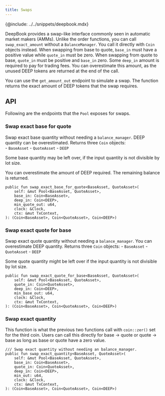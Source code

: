 ```yaml
---
title: Swaps
---
```


{@include: ../../snippets/deepbook.mdx}

DeepBook provides a swap-like interface commonly seen in automatic market makers (AMMs). Unlike the order functions, you can call `swap_exact_amount` without a `BalanceManager`. You call it directly with `Coin` objects instead. When swapping from base to quote, `base_in` must have a positive value while `quote_in` must be zero. When swapping from quote to base, `quote_in` must be positive and `base_in` zero. Some `deep_in` amount is required to pay for trading fees. You can overestimate this amount, as the unused DEEP tokens are returned at the end of the call.

You can use the `get_amount_out` endpoint to simulate a swap. The function returns the exact amount of DEEP tokens that the swap requires.

## API

Following are the endpoints that the `Pool` exposes for swaps.

### Swap exact base for quote

Swap exact base quantity without needing a `balance_manager`. DEEP quantity can be overestimated. Returns three `Coin` objects:     
    - `BaseAsset`
    - `QuoteAsset`
    - `DEEP` 

Some base quantity may be left over, if the input quantity is not divisible by lot size.

You can overestimate the amount of DEEP required. The remaining balance is returned.

```move
public fun swap_exact_base_for_quote<BaseAsset, QuoteAsset>(
    self: &mut Pool<BaseAsset, QuoteAsset>,
    base_in: Coin<BaseAsset>,
    deep_in: Coin<DEEP>,
    min_quote_out: u64,
    clock: &Clock,
    ctx: &mut TxContext,
): (Coin<BaseAsset>, Coin<QuoteAsset>, Coin<DEEP>)
```

### Swap exact quote for base

Swap exact quote quantity without needing a `balance_manager`. You can overestimate DEEP quantity. Returns three `Coin` objects:
    - `BaseAsset`
    - `QuoteAsset`
    - `DEEP`

Some quote quantity might be left over if the input quantity is not divisible by lot size.

```move
public fun swap_exact_quote_for_base<BaseAsset, QuoteAsset>(
    self: &mut Pool<BaseAsset, QuoteAsset>,
    quote_in: Coin<QuoteAsset>,
    deep_in: Coin<DEEP>,
    min_base_out: u64,
    clock: &Clock,
    ctx: &mut TxContext,
): (Coin<BaseAsset>, Coin<QuoteAsset>, Coin<DEEP>)
```

### Swap exact quantity

This function is what the previous two functions call with `coin::zer()` set for the third coin. Users can call this directly for base → quote or quote → base as long as base or quote have a zero value.

```move
/// Swap exact quantity without needing an balance_manager.
public fun swap_exact_quantity<BaseAsset, QuoteAsset>(
    self: &mut Pool<BaseAsset, QuoteAsset>,
    base_in: Coin<BaseAsset>,
    quote_in: Coin<QuoteAsset>,
    deep_in: Coin<DEEP>,
    min_out: u64,
    clock: &Clock,
    ctx: &mut TxContext,
): (Coin<BaseAsset>, Coin<QuoteAsset>, Coin<DEEP>)
```